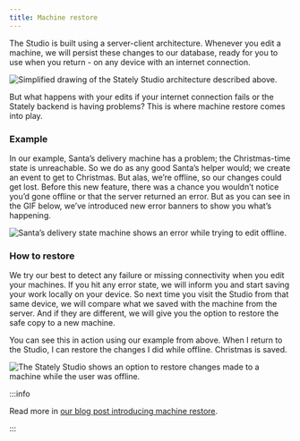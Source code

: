 ```yaml
---
title: Machine restore
---
```


The Studio is built using a server-client architecture. Whenever you edit a machine, we will persist these changes to our database, ready for you to use when you return - on any device with an internet connection.

![Simplified drawing of the Stately Studio architecture described above.](/studio_architecture_challenges.png)

But what happens with your edits if your internet connection fails or the Stately backend is having problems? This is where machine restore comes into play.

### Example

In our example, Santa’s delivery machine has a problem; the Christmas-time state is unreachable. So we do as any good Santa’s helper would; we create an event to get to Christmas. But alas, we’re offline, so our changes could get lost. Before this new feature, there was a chance you wouldn’t notice you’d gone offline or that the server returned an error. But as you can see in the GIF below, we’ve introduced new error banners to show you what’s happening.

![Santa’s delivery state machine shows an error while trying to edit offline.](/recovery_offline_error.gif)

### How to restore

We try our best to detect any failure or missing connectivity when you edit your machines. If you hit any error state, we will inform you and start saving your work locally on your device. So next time you visit the Studio from that same device, we will compare what we saved with the machine from the server. And if they are different, we will give you the option to restore the safe copy to a new machine.

You can see this in action using our example from above. When I return to the Studio, I can restore the changes I did while offline. Christmas is saved.

![The Stately Studio shows an option to restore changes made to a machine while the user was offline.](/recovery_restore_machine.gif)

:::info

Read more in [our blog post introducing machine restore](https://stately.ai/blog/new-in-the-studio-machine-restore).

:::
